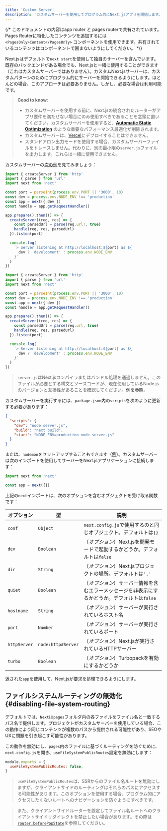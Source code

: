 ```yaml
---
title: 'Custom Server'
description: 'カスタムサーバーを使用してプログラム的にNext.jsアプリを開始します。'
---
```


{/* このドキュメントの内容はapp router と pages routerで共有されています。Pages Routerに特化したコンテンツを追加するには `<PagesOnly>Content</PagesOnly>` コンポーネントを使用できます。共有されているコンテンツはコンポーネントで囲まないようにしてください。 */}

Next.jsはデフォルトで`next start`を使用して独自のサーバーを含んでいます。既存のバックエンドがある場合でも、Next.jsと一緒に使用することができます（これはカスタムサーバーではありません）。カスタムNext.jsサーバーは、カスタムパターンのためにプログラム的にサーバーを開始できるようにします。ほとんどの場合、このアプローチは必要ありません。しかし、必要な場合は利用可能です。

> **Good to know**:
>
> - カスタムサーバーを使用する前に、Next.jsの統合されたルーターがアプリ要件を満たせない場合にのみ使用すべきであることを念頭に置いてください。カスタムサーバーを使用すると、**[Automatic Static Optimization](https://nextjs.org/docs/canary/pages/building-your-application/rendering/automatic-static-optimization)** のような重要なパフォーマンス最適化が削除されます。
> - カスタムサーバーは、[Vercel](https://vercel.com/frameworks/nextjs)にデプロイすることはできません。
> - スタンドアロン出力モードを使用する場合、カスタムサーバーファイルをトレースしません。代わりに、別の最小限の`server.js`ファイルを出力します。これらは一緒に使用できません。

カスタムサーバーの[次の例](https://github.com/vercel/next.js/tree/canary/examples/custom-server)を見てみましょう：

<Tabs>
<TabItem value="ts" label="TypeScript">

```ts title="server.ts" switcher
import { createServer } from 'http'
import { parse } from 'url'
import next from 'next'

const port = parseInt(process.env.PORT || '3000', 10)
const dev = process.env.NODE_ENV !== 'production'
const app = next({ dev })
const handle = app.getRequestHandler()

app.prepare().then(() => {
  createServer((req, res) => {
    const parsedUrl = parse(req.url!, true)
    handle(req, res, parsedUrl)
  }).listen(port)

  console.log(
    `> Server listening at http://localhost:${port} as ${
      dev ? 'development' : process.env.NODE_ENV
    }`
  )
})
```

</TabItem>
<TabItem value="js" label="JavaScript">

```js title="server.js" switcher
import { createServer } from 'http'
import { parse } from 'url'
import next from 'next'

const port = parseInt(process.env.PORT || '3000', 10)
const dev = process.env.NODE_ENV !== 'production'
const app = next({ dev })
const handle = app.getRequestHandler()

app.prepare().then(() => {
  createServer((req, res) => {
    const parsedUrl = parse(req.url, true)
    handle(req, res, parsedUrl)
  }).listen(port)

  console.log(
    `> Server listening at http://localhost:${port} as ${
      dev ? 'development' : process.env.NODE_ENV
    }`
  )
})
```

</TabItem>
</Tabs>

> `server.js`はNext.jsコンパイラまたはバンドル処理を通過しません。このファイルが必要とする構文とソースコードが、現在使用しているNode.jsのバージョンと互換性があることを確認してください。[例を参照](https://github.com/vercel/next.js/tree/canary/examples/custom-server)。

カスタムサーバーを実行するには、`package.json`内の`scripts`を次のように更新する必要があります：

```json title="package.json"
{
  "scripts": {
    "dev": "node server.js",
    "build": "next build",
    "start": "NODE_ENV=production node server.js"
  }
}
```

または、`nodemon`をセットアップすることもできます（[例](https://github.com/vercel/next.js/tree/canary/examples/custom-server)）。カスタムサーバーは次のインポートを使用してサーバーをNext.jsアプリケーションに接続します：

```js
import next from 'next'

const app = next({})
```

上記の`next`インポートは、次のオプションを含むオブジェクトを受け取る関数です：

| オプション   | 型                 | 説明                                                                                          |
| ------------ | ------------------ | --------------------------------------------------------------------------------------------- |
| `conf`       | `Object`           | `next.config.js`で使用するのと同じオブジェクト。デフォルトは`{}`                              |
| `dev`        | `Boolean`          | （_オプション_）Next.jsを開発モードで起動するかどうか。デフォルトは`false`                    |
| `dir`        | `String`           | （_オプション_）Next.jsプロジェクトの場所。デフォルトは`'.'`                                  |
| `quiet`      | `Boolean`          | （_オプション_）サーバー情報を含むエラーメッセージを非表示にするかどうか。デフォルトは`false` |
| `hostname`   | `String`           | （_オプション_）サーバーが実行されているホスト名                                              |
| `port`       | `Number`           | （_オプション_）サーバーが実行されているポート                                                |
| `httpServer` | `node:http#Server` | （_オプション_）Next.jsが実行されているHTTPサーバー                                           |
| `turbo`      | `Boolean`          | （_オプション_）Turbopackを有効にするかどうか                                                 |

返された`app`を使用して、Next.jsが要求を処理できるようにします。

<PagesOnly>

## ファイルシステムルーティングの無効化 {#disabling-file-system-routing}

デフォルトでは、`Next`は`pages`フォルダ内の各ファイルをファイル名と一致するパス名で提供します。プロジェクトがカスタムサーバーを使用している場合、この動作により同じコンテンツが複数のパスから提供される可能性があり、SEOやUXに問題を引き起こす可能性があります。

この動作を無効にし、`pages`内のファイルに基づくルーティングを防ぐために、`next.config.js`を開き、`useFileSystemPublicRoutes`設定を無効にします：

```js title="next.config.js"
module.exports = {
  useFileSystemPublicRoutes: false,
}
```

> `useFileSystemPublicRoutes`は、SSRからのファイル名ルートを無効にしますが、クライアントサイドのルーティングはそれらのパスにアクセスする可能性があります。このオプションを使用する場合、プログラム的にアクセスしたくないルートへのナビゲーションを防ぐようにすべきです。

> また、クライアントサイドルーターを設定してファイル名ルートへのクライアントサイドリダイレクトを禁止したい場合があります。その際は[`router.beforePopState`](https://nextjs.org/docs/canary/pages/api-reference/functions/use-router#routerbeforepopstate)を参照してください。

</PagesOnly>
